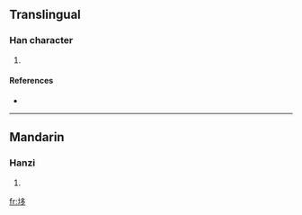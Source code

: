 ==Translingual==

===Han character===
{{Han char|rn=32|rad=土|as=06|sn=9|four=|canj=土弓戈弓 (GNIN)}}

# {{defn|Han|sort=土06}}

====References====
* {{Han ref|kx=0227.380|dkj=05038|dj=0463.250|hdz=10441.070|uh=5791|ud=22417}}

----

==Mandarin==

===Hanzi===
{{cmn-hanzi|pin=[[chǐ]] ([[chi3]])|wg=ch'ih<sup>3</sup>}}

# {{defn|Mandarin|sort=土06}}

[[fr:垑]]